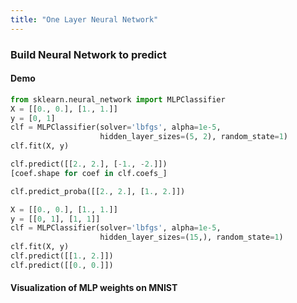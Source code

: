 ```yaml
---
title: "One Layer Neural Network"
---
```


### Build Neural Network to predict

#### Demo

```python
from sklearn.neural_network import MLPClassifier
X = [[0., 0.], [1., 1.]]
y = [0, 1]
clf = MLPClassifier(solver='lbfgs', alpha=1e-5,
                    hidden_layer_sizes=(5, 2), random_state=1)
clf.fit(X, y)
```

```python
clf.predict([[2., 2.], [-1., -2.]])
[coef.shape for coef in clf.coefs_]

clf.predict_proba([[2., 2.], [1., 2.]])
```

```python
X = [[0., 0.], [1., 1.]]
y = [[0, 1], [1, 1]]
clf = MLPClassifier(solver='lbfgs', alpha=1e-5,
                    hidden_layer_sizes=(15,), random_state=1)
clf.fit(X, y)
clf.predict([[1., 2.]])
clf.predict([[0., 0.]])

```

#### Visualization of MLP weights on MNIST
